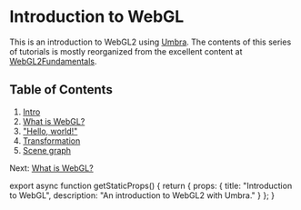 
# Introduction to WebGL
This is an introduction to WebGL2 using [Umbra](https://umbra.lakuna.pw).
The contents of this series of tutorials is mostly reorganized from the excellent content at [WebGL2Fundamentals](https://webgl2fundamentals.org).

## Table of Contents
1. [Intro](/webgl)
2. [What is WebGL?](/webgl/what-is)
3. ["Hello, world!"](/webgl/hello-world)
4. [Transformation](/webgl/transformation)
5. [Scene graph](/webgl/scene-graph)

Next: [What is WebGL?](/webgl/what-is)


export async function getStaticProps() {
  return {
    props: {
      title: "Introduction to WebGL",
      description: "An introduction to WebGL2 with Umbra."
    }
  };
}
